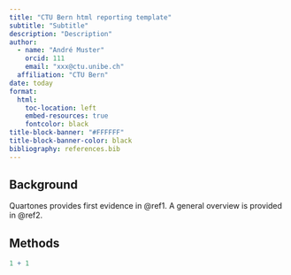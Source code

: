 ```yaml
---
title: "CTU Bern html reporting template"
subtitle: "Subtitle"
description: "Description"
author:
  - name: "André Muster"
    orcid: 111
    email: "xxx@ctu.unibe.ch"
  affiliation: "CTU Bern"
date: today
format:
  html:
    toc-location: left
    embed-resources: true
    fontcolor: black
title-block-banner: "#FFFFFF"
title-block-banner-color: black
bibliography: references.bib
---
```


<style>

.quarto-title-block .quarto-title-banner {
  background-image: url(ub_Logo_english_2019_RGB_wb.png);
  background-size: 300px;
  background-position: right;
  background-repeat: no-repeat;
  padding-left: 0px;
  background-origin: content-box;
}

</style>


## Background

Quartones provides first evidence in @ref1. A general overview is provided in @ref2.

## Methods

```r
1 + 1
```
